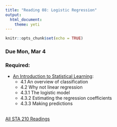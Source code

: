 ```yaml
---
title: "Reading 08: Logistic Regression"
output: 
  html_document: 
    theme: yeti
---
```


```r
knitr::opts_chunk$set(echo = TRUE)
```

### Due Mon, Mar 4

### Required:

- [An Introduction to Statistical Learning](http://www-bcf.usc.edu/~gareth/ISL/ISLR%20Seventh%20Printing.pdf):
    - 4.1 An overview of classification
    - 4.2 Why not linear regression 
    - 4.3.1 The logistic model
    - 4.3.2 Estimating the regression coefficients
    - 4.3.3 Making predictions
<br>
<br>

[All STA 210 Readings](https://www2.stat.duke.edu/courses/Spring19/sta210.001/reading/readings.html)

